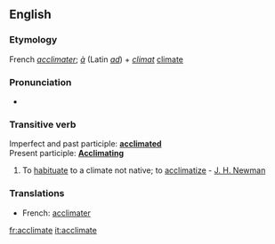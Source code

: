 ==English==
===Etymology===
French ''[[acclimater]]''; ''[[à]]'' (Latin ''[[ad]]'') + ''[[climat]]'' [[climate]]

===Pronunciation===
*{{audio|en-us-acclimate.ogg|Audio (US)}}

===Transitive verb===
Imperfect and past participle: '''[[acclimated]]'''<br>
Present participle: '''[[Acclimating]]'''
#To [[habituate]] to a climate not native; to [[acclimatize]] - [[J. H. Newman]]

===Translations===
*French:  [[acclimater]]

[[fr:acclimate]]
[[it:acclimate]]